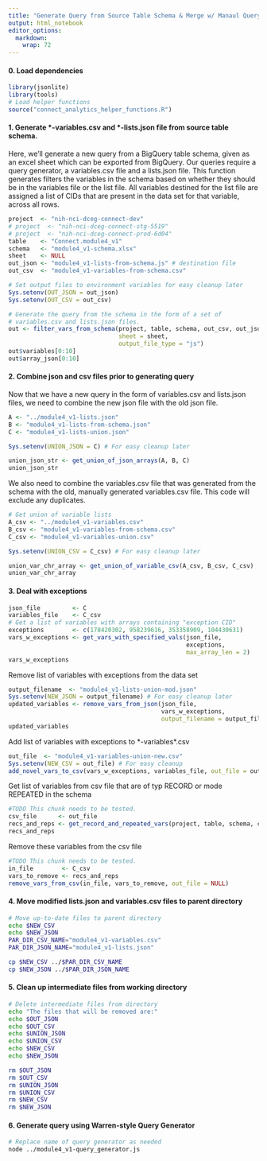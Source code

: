 ```yaml
---
title: "Generate Query from Source Table Schema & Merge w/ Manaul Query"
output: html_notebook
editor_options: 
  markdown: 
    wrap: 72
---
```


#### 0. Load dependencies

```r
library(jsonlite)
library(tools)
# Load helper functions
source("connect_analytics_helper_functions.R")
```

#### 1. Generate \*-variables.csv and \*-lists.json file from source table schema.

Here, we'll generate a new query from a BigQuery table schema, given as
an excel sheet which can be exported from BigQuery. Our queries require
a query generator, a variables.csv file and a lists.json file. This
function generates filters the variables in the schema based on whether
they should be in the variables file or the list file. All variables
destined for the list file are assigned a list of CIDs that are present
in the data set for that variable, across all rows.

```r
project  <- "nih-nci-dceg-connect-dev"
# project  <- "nih-nci-dceg-connect-stg-5519"
# project  <- "nih-nci-dceg-connect-prod-6d04"
table    <- "Connect.module4_v1"
schema   <- "module4_v1-schema.xlsx"
sheet    <- NULL
out_json <- "module4_v1-lists-from-schema.js" # destination file
out_csv  <- "module4_v1-variables-from-schema.csv"

# Set output files to environment variables for easy cleanup later
Sys.setenv(OUT_JSON = out_json)
Sys.setenv(OUT_CSV = out_csv)

# Generate the query from the schema in the form of a set of 
# variables.csv and lists.json files.
out <- filter_vars_from_schema(project, table, schema, out_csv, out_json, 
                               sheet = sheet,       
                               output_file_type = "js")
out$variables[0:10]
out$array_json[0:10]
```

#### 2. Combine json and csv files prior to generating query

Now that we have a new query in the form of variables.csv and lists.json
files, we need to combine the new json file with the old json file.

```r
A <- "../module4_v1-lists.json"
B <- "module4_v1-lists-from-schema.json"
C <- "module4_v1-lists-union.json"

Sys.setenv(UNION_JSON = C) # For easy cleanup later

union_json_str <- get_union_of_json_arrays(A, B, C)
union_json_str
```

We also need to combine the variables.csv file that was generated from
the schema with the old, manually generated variables.csv file. This
code will exclude any duplicates.

```r
# Get union of variable lists
A_csv <- "../module4_v1-variables.csv"
B_csv <- "module4_v1-variables-from-schema.csv"
C_csv <- "module4_v1-variables-union.csv"

Sys.setenv(UNION_CSV = C_csv) # For easy cleanup later

union_var_chr_array <- get_union_of_variable_csv(A_csv, B_csv, C_csv)
union_var_chr_array
```

#### 3. Deal with exceptions

```r
json_file         <- C
variables_file    <- C_csv
# Get a list of variables with arrays containing "exception CID"
exceptions        <- c(178420302, 958239616, 353358909, 104430631)
vars_w_exceptions <- get_vars_with_specified_vals(json_file, 
                                                  exceptions, 
                                                  max_array_len = 2) 
vars_w_exceptions
```

Remove list of variables with exceptions from the data set

```r
output_filename  <- "module4_v1-lists-union-mod.json"
Sys.setenv(NEW_JSON = output_filename) # For easy cleanup later
updated_variables <- remove_vars_from_json(json_file, 
                                           vars_w_exceptions,
                                           output_filename = output_filename) 
updated_variables
```

Add list of variables with exceptions to \*-variables\*.csv

```r
out_file  <- "module4_v1-variables-union-new.csv"
Sys.setenv(NEW_CSV = out_file) # For easy cleanup 
add_novel_vars_to_csv(vars_w_exceptions, variables_file, out_file = out_file)
```

Get list of variables from csv file that are of typ RECORD or mode
REPEATED in the schema

```r
#TODO This chunk needs to be tested.
csv_file      <- out_file
recs_and_reps <- get_record_and_repeated_vars(project, table, schema, csv_file)
recs_and_reps
```

Remove these variables from the csv file

```r
#TODO This chunk needs to be tested.
in_file        <- C_csv
vars_to_remove <- recs_and_reps
remove_vars_from_csv(in_file, vars_to_remove, out_file = NULL)
```

#### 4. Move modified lists.json and variables.csv files to parent directory

```bash
# Move up-to-date files to parent directory
echo $NEW_CSV  
echo $NEW_JSON
PAR_DIR_CSV_NAME="module4_v1-variables.csv"
PAR_DIR_JSON_NAME="module4_v1-lists.json"

cp $NEW_CSV ../$PAR_DIR_CSV_NAME
cp $NEW_JSON ../$PAR_DIR_JSON_NAME
```

#### 5. Clean up intermediate files from working directory

```bash
# Delete intermediate files from directory
echo "The files that will be removed are:"
echo $OUT_JSON
echo $OUT_CSV
echo $UNION_JSON
echo $UNION_CSV
echo $NEW_CSV  
echo $NEW_JSON

rm $OUT_JSON
rm $OUT_CSV
rm $UNION_JSON
rm $UNION_CSV
rm $NEW_CSV  
rm $NEW_JSON
```

#### 6. Generate query using Warren-style Query Generator

```bash
# Replace name of query generator as needed
node ../module4_v1-query_generator.js
```
